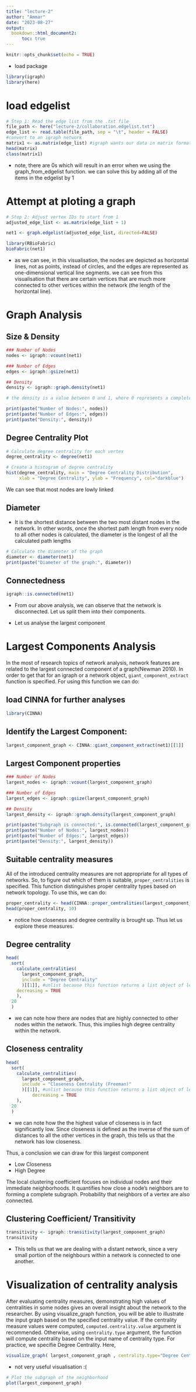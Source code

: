 ```yaml
---
title: "lecture-2"
author: "Ammar"
date: "2023-08-27"
output: 
  bookdown::html_document2:
      toc: true
---
```


```r
knitr::opts_chunk$set(echo = TRUE)
```

- load package

```r
library(igraph)
library(here)
```

# load edgelist

```r
# Step 1: Read the edge list from the .txt file
file_path <- here("lecture-2/collaboration.edgelist.txt")
edge_list <- read.table(file_path, sep = "\t", header = FALSE)
#convert to an igraph network
matrix1 <- as.matrix(edge_list) #igraph wants our data in matrix format
head(matrix)
class(matrix1)
```


- note, there are 0s which will result in an error when we using the graph_from_edgelist function. we can solve this by adding all of the items in the edgelist by 1

# Attempt at ploting a graph

```r
# Step 2: Adjust vertex IDs to start from 1
adjusted_edge_list <- as.matrix(edge_list + 1)

net1 <- graph.edgelist(adjusted_edge_list, directed=FALSE)

library(RBioFabric)
bioFabric(net1)
```


- as we can see, in this visualisation, the nodes are depicted as horizontal lines, not as points, instead of circles, and the edges are represented as one-dimensional vertical line segments. we can see from this visualisation that there are certain vertices that are much more connected to other vertices within the network (the length of the horizontal line). 

# Graph Analysis

## Size & Density

```r
### Number of Nodes
nodes <- igraph::vcount(net1)

### Number of Edges
edges <- igraph::gsize(net1)

## Density
density <- igraph::graph.density(net1) 

# the density is a value between 0 and 1, where 0 represents a completely sparse graph (no edges) and 1 represents a complete graph (all possible edges present).

print(paste("Number of Nodes:", nodes))
print(paste("Number of Edges:", edges))
print(paste("Density:", density))

```

## Degree Centrality Plot

```r
# Calculate degree centrality for each vertex
degree_centrality <- degree(net1)

# Create a histogram of degree centrality
hist(degree_centrality, main = "Degree Centrality Distribution",
     xlab = "Degree Centrality", ylab = "Frequency", col="darkblue")
```

We can see that most nodes are lowly linked

## Diameter

- It is the shortest distance between the two most distant nodes in the network. In other words, once the shortest path length from every node to all other nodes is calculated, the diameter is the longest of all the calculated path lengths

```r
# Calculate the diameter of the graph
diameter <- diameter(net1)
print(paste("Diameter of the graph:", diameter))
```

## Connectedness
```r
igraph::is.connected(net1)
```

- From our above analysis, we can observe that the network is disconnected. Let us split them into their components.

- Let us analyse the largest component

# Largest Components Analysis

In the most of research topics of network analysis, network features are related to the largest connected component of a graph(Newman 2010). In order to get that for an igraph or a network object, `giant_component_extract` function is specified. For using this function we can do:

## load CINNA for further analyses

```r
library(CINNA)
```

## Identify the Largest Component:

```r
largest_component_graph <- CINNA::giant_component_extract(net1)[[1]]
```


## Largest Component properties

```r
### Number of Nodes
largest_nodes <- igraph::vcount(largest_component_graph)

### Number of Edges
largest_edges <- igraph::gsize(largest_component_graph)

## Density
largest_density <- igraph::graph.density(largest_component_graph) 

print(paste("Subgraph is connected:", is.connected(largest_component_graph)))
print(paste("Number of Nodes:", largest_nodes))
print(paste("Number of Edges:", largest_edges))
print(paste("Density:", largest_density))
```

## Suitable centrality measures

All of the introduced centrality measures are not appropriate for all types of networks. So, to figure out which of them is suitable, `proper_centralities` is specified. This function distinguishes proper centrality types based on network topology. To use this, we can do:

```r
proper_centrality <- head(CINNA::proper_centralities(largest_component_graph), 1)
head(proper_centrality, 10)
```

- notice how closeness and degree centrality is brought up. Thus let us explore these measures.

## Degree centrality

```r
head(
  sort(
    calculate_centralities(
      largest_component_graph, 
      include = "Degree Centrality"
      )[[1]], #unlist because this function returns a list object of length 1
    decreasing = TRUE
    ), 
  20
  )
```

- we can note how there are nodes that are highly connected to other nodes within the network. Thus, this implies high degree centrality within the network.

## Closeness centrality

```r
head(
  sort(
    calculate_centralities(
      largest_component_graph, 
      include = "Closeness Centrality (Freeman)"
      )[[1]], #unlist because this function returns a list object of length 1
          decreasing = TRUE
    ), 
  20
  )
```

- we can note how the the highest value of closeness is in fact significantly low. Since closeness is defined as the inverse of the sum of distances to all the other vertices in the graph, this tells us that the network has low closeness.

Thus, a conclusion we can draw for this largest component

- Low Closeness
- High Degree

The local clustering coefficient focuses on individual nodes and their immediate neighborhoods. It quantifies how close a node's neighbors are to forming a complete subgraph. Probability that neighbors of a vertex are also connected.

## Clustering Coefficient/ Transitivity
```r
transitivity <- igraph::transitivity(largest_component_graph)
transitivity
```

- This tells us that we are dealing with a distant network, since a very small portion of the neighbours within a network is connected to one another.


# Visualization of centrality analysis

After evaluating centrality measures, demonstrating high values of centralities in some nodes gives an overall insight about the network to the researcher. By using visualize_graph function, you will be able to illustrate the input graph based on the specified centrality value. If the centrality measure values were computed, `computed.centrality.value` argument is recommended. Otherwise, using `centrality.type` argument, the function will compute centrality based on the input name of centrality type. For practice, we specifie Degree Centrality. Here,

```r
visualize_graph( largest_component_graph , centrality.type="Degree Centrality")
```

- not very useful visualisation :(


```r

# Plot the subgraph of the neighborhood
plot(largest_component_graph)

```



